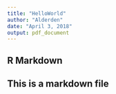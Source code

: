 ```yaml
---
title: "HelloWorld"
author: "Alderden"
date: "April 3, 2018"
output: pdf_document
---
```


## R Markdown

## This is a markdown file
